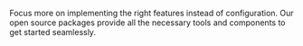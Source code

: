 
Focus more on implementing the right features instead of configuration. Our <Link href="/getting-started/tooling" noUnderline={true}>open source packages</Link> provide all the necessary tools and components to get started seamlessly.
